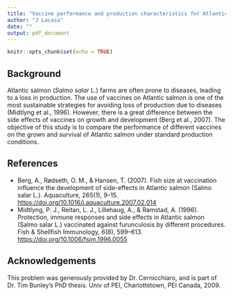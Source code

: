 ```yaml
---
title: "Vaccine performance and production characteristics for Atlantic salmon"
author: "J Lacasa"
date: ""
output: pdf_document
---
```


```r
knitr::opts_chunk$set(echo = TRUE)
```

## Background  

Atlantic salmon (*Salmo salar* L.) farms are often prone to diseases, leading to a loss in production. 
The use of vaccines on Atlantic salmon is one of the most sustainable strategies for avoiding loss of production due to diseases (Midtlyng et al., 1996). 
However, there is a great difference between the side effects of vaccines on growth and development (Berg et al., 2007). 
The objective of this study is to compare the performance of different vaccines on the grown and survival of Atlantic salmon under standard production conditions. 

## References  

- Berg, A., Rødseth, O. M., & Hansen, T. (2007). Fish size at vaccination influence the development of side-effects in Atlantic salmon (Salmo salar L.). Aquaculture, 265(1), 9–15. [https://doi.org/10.1016/j.aquaculture.2007.02.014](https://doi.org/10.1016/j.aquaculture.2007.02.014)  
- Midtlyng, P. J., Reitan, L. J., Lillehaug, A., & Ramstad, A. (1996). Protection, immune responses and side effects in Atlantic salmon (Salmo salar L.) vaccinated against furunculosis by different procedures. Fish & Shellfish Immunology, 6(8), 599–613. [https://doi.org/10.1006/fsim.1996.0055](https://doi.org/10.1006/fsim.1996.0055) 

## Acknowledgements   

This problem was generously provided by Dr. Cernicchiaro, and is part of Dr. Tim Bunley's PhD thesis. Univ of PEI, Charlottetown, PEI Canada, 2009.
